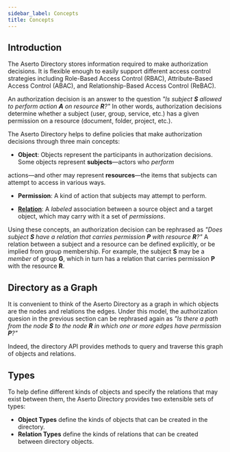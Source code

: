 ```yaml
---
sidebar_label: Concepts
title: Concepts
---
```


## Introduction

The Aserto Directory stores information required to make authorization decisions. It is flexible enough to easily
support different access control strategies including Role-Based Access Control (RBAC), Attribute-Based Access Control
(ABAC), and Relationship-Based Access Control (ReBAC).

An authorization decision is an answer to the question *"Is subject __S__ allowed to perform action __A__ on resource __R__?"*
In other words, authorization decisions determine whether a subject (user, group, service, etc.) has a given permission on a resource
(document, folder, project, etc.).

The Aserto Directory helps to define policies that make authorization decisions through three main concepts:
* __Object__: Objects represent the participants in authorization decisions. Some objects represent __subjects__&mdash;actors who _perform_

actions&mdash;and other may represent __resources__&mdash;the items that subjects can attempt to access in various ways.

* __Permission__: A kind of action that subjects may attempt to perform.

* [__Relation__](relations): A _labeled_ association between a source object and a target object, which may carry with it a set of
_permissions_.

Using these concepts, an authorization decision can be rephrased as *"Does subject __S__ have a relation that carries
permission __P__ with resource __R__?"* A relation between a subject and a resource can be defined explicitly, or be implied from
group membership. For example, the subject __S__ may be a _member_ of group __G__, which in turn has a relation that
carries permission __P__ with the resource __R__.


## Directory as a Graph

It is convenient to think of the Aserto Directory as a graph in which objects are the nodes and relations the edges.
Under this model, the authorization quesion in the previous section can be rephrased again as *"Is there a path from
the node __S__ to the node __R__ in which one or more edges have permission __P__?"*

Indeed, the directory API provides methods to query and traverse this graph of objects and relations.


## Types

To help define different kinds of objects and specify the relations that may exist between them, the Aserto Directory
provides two extensible sets of types:
* __Object Types__ define the kinds of objects that can be created in the directory.
* __Relation Types__ define the kinds of relations that can be created between directory objects.
